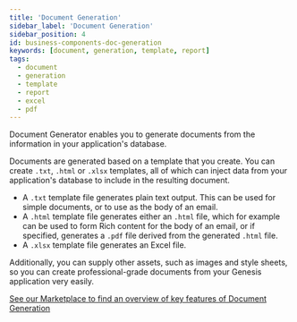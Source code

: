 ```yaml
---
title: 'Document Generation'
sidebar_label: 'Document Generation'
sidebar_position: 4
id: business-components-doc-generation
keywords: [document, generation, template, report]
tags:
  - document
  - generation
  - template
  - report
  - excel
  - pdf
---
```


Document Generator enables you to generate documents from the information in your application's database.

Documents are generated based on a template that you create. You can create `.txt`, `.html` or  `.xlsx` templates, all of which can inject data from your application's database to include in the resulting document. 

- A `.txt` template file generates plain text output. This can be used for simple documents, or to use as the body of an email.
- A `.html` template file generates either an `.html` file, which for example can be used to form Rich content for the body of an email, or if specified, generates a `.pdf` file derived from the generated `.html` file.
- A `.xlsx` template file generates an Excel file.

Additionally, you can supply other assets, such as images and style sheets, so you can create professional-grade documents from your Genesis application very easily.

[See our Marketplace to find an overview of key features of Document Generation](https://genesis.global/marketplace/document-generation/)